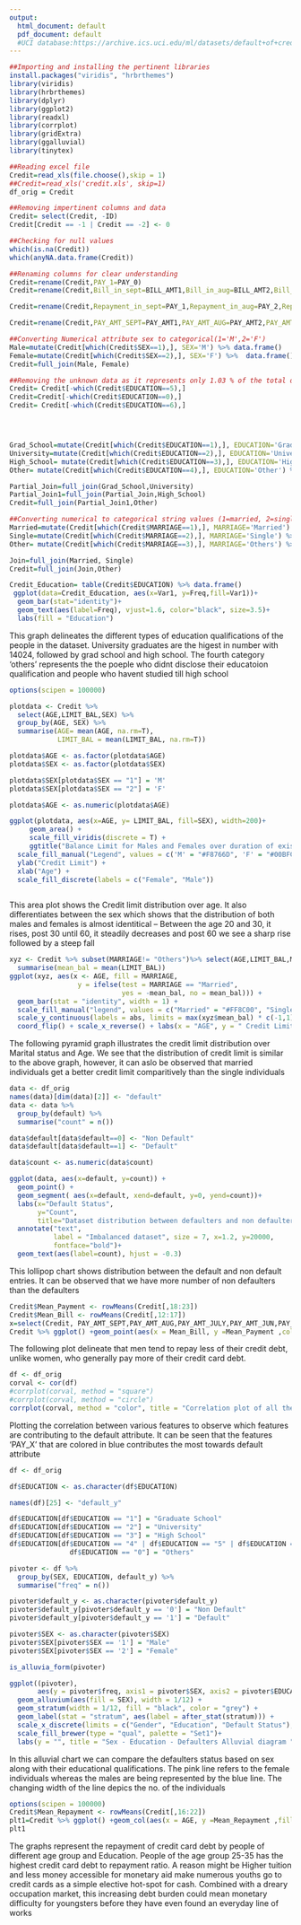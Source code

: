 ```yaml
---
output:
  html_document: default
  pdf_document: default
  #UCI database:https://archive.ics.uci.edu/ml/datasets/default+of+credit+card+clients
---
```


```r
##Importing and installing the pertinent libraries
install.packages("viridis", "hrbrthemes")
library(viridis)
library(hrbrthemes)
library(dplyr)
library(ggplot2)
library(readxl)
library(corrplot)
library(gridExtra)
library(ggalluvial)
library(tinytex)
```

```r
##Reading excel file
Credit=read_xls(file.choose(),skip = 1)
##Credit=read_xls('credit.xls', skip=1)
df_orig = Credit
```

```r
##Removing impertinent columns and data
Credit= select(Credit, -ID)
Credit[Credit == -1 | Credit == -2] <- 0

```


```r
##Checking for null values
which(is.na(Credit))
which(anyNA.data.frame(Credit))
```



```r
##Renaming columns for clear understanding
Credit=rename(Credit,PAY_1=PAY_0)
Credit=rename(Credit,Bill_in_sept=BILL_AMT1,Bill_in_aug=BILL_AMT2,Bill_in_july=BILL_AMT3,Bill_in_jun=BILL_AMT4,Bill_in_may=BILL_AMT5,Bill_in_apr=BILL_AMT6)

Credit=rename(Credit,Repayment_in_sept=PAY_1,Repayment_in_aug=PAY_2,Repayment_in_july=PAY_3,Repayment_in_jun=PAY_4,Repayment_in_may=PAY_5,Repayment_in_apr=PAY_6)

Credit=rename(Credit,PAY_AMT_SEPT=PAY_AMT1,PAY_AMT_AUG=PAY_AMT2,PAY_AMT_JULY=PAY_AMT3,PAY_AMT_JUN=PAY_AMT4,PAY_AMT_MAY=PAY_AMT5,PAY_AMT_APR=PAY_AMT6)
```





```r
##Converting Numerical attribute sex to categorical(1='M',2='F')
Male=mutate(Credit[which(Credit$SEX==1),], SEX='M') %>% data.frame()
Female=mutate(Credit[which(Credit$SEX==2),], SEX='F') %>%  data.frame()
Credit=full_join(Male, Female)
```


```r
##Removing the unknown data as it represents only 1.03 % of the total data and converting the numerical to string categorical data(1=graduate school, 2=university, 3=high school, 4=others, 5=unknown, 6=unknown)
Credit= Credit[-which(Credit$EDUCATION==5),]
Credit=Credit[-which(Credit$EDUCATION==0),]
Credit= Credit[-which(Credit$EDUCATION==6),]




Grad_School=mutate(Credit[which(Credit$EDUCATION==1),], EDUCATION='Grad School') %>% data.frame()
University=mutate(Credit[which(Credit$EDUCATION==2),], EDUCATION='University') %>% data.frame()
High_School= mutate(Credit[which(Credit$EDUCATION==3),], EDUCATION='High School') %>% data.frame()
Other= mutate(Credit[which(Credit$EDUCATION==4),], EDUCATION='Other') %>% data.frame()

Partial_Join=full_join(Grad_School,University)
Partial_Join1=full_join(Partial_Join,High_School)
Credit=full_join(Partial_Join1,Other)


```


```r

##Converting numerical to categorical string values (1=married, 2=single, 3=others)
Married=mutate(Credit[which(Credit$MARRIAGE==1),], MARRIAGE='Married') %>% data.frame()
Single=mutate(Credit[which(Credit$MARRIAGE==2),], MARRIAGE='Single') %>% data.frame()
Other= mutate(Credit[which(Credit$MARRIAGE==3),], MARRIAGE='Others') %>% data.frame()

Join=full_join(Married, Single)
Credit=full_join(Join,Other)
```


```r
Credit_Education= table(Credit$EDUCATION) %>% data.frame()
 ggplot(data=Credit_Education, aes(x=Var1, y=Freq,fill=Var1))+
  geom_bar(stat="identity")+
  geom_text(aes(label=Freq), vjust=1.6, color="black", size=3.5)+
  labs(fill = "Education")


```

This graph delineates the different types of education qualifications of the people in the dataset. University graduates are the higest in number with 14024, followed by grad school and high school. The fourth category 'others' represents  the the poeple who didnt disclose their educatoion qualification and people who havent studied till high school

```r

options(scipen = 100000)

plotdata <- Credit %>% 
  select(AGE,LIMIT_BAL,SEX) %>% 
  group_by(AGE, SEX) %>%
  summarise(AGE= mean(AGE, na.rm=T),
            LIMIT_BAL = mean(LIMIT_BAL, na.rm=T)) 

plotdata$AGE <- as.factor(plotdata$AGE)
plotdata$SEX <- as.factor(plotdata$SEX)

plotdata$SEX[plotdata$SEX == "1"] = 'M'
plotdata$SEX[plotdata$SEX == "2"] = 'F'

plotdata$AGE <- as.numeric(plotdata$AGE)

ggplot(plotdata, aes(x=AGE, y= LIMIT_BAL, fill=SEX), width=200)+  
     geom_area() +
     scale_fill_viridis(discrete = T) +
     ggtitle("Balance Limit for Males and Females over duration of existence") +
  scale_fill_manual("Legend", values = c('M' = "#F8766D", 'F' = "#00BFC4"))+
  ylab("Credit Limit") +
  xlab("Age") +
  scale_fill_discrete(labels = c("Female", "Male"))
 
```

This area plot shows the Credit limit distribution over age. It also differentiates between the sex which shows that the distribution of both males and females is almost identitical -- Between the age 20 and 30, it rises, post 30 until 60, it steadily decreases and post 60 we see a sharp rise followed by a steep fall

```r
xyz <- Credit %>% subset(MARRIAGE!= "Others")%>% select(AGE,LIMIT_BAL,MARRIAGE)%>%group_by(AGE, MARRIAGE) %>%
  summarise(mean_bal = mean(LIMIT_BAL))
ggplot(xyz, aes(x <- AGE, fill = MARRIAGE,
                 y = ifelse(test = MARRIAGE == "Married",
                            yes = -mean_bal, no = mean_bal))) + 
  geom_bar(stat = "identity", width = 1) +
  scale_fill_manual("legend", values = c("Married" = "#FF8C00", "Single" = "Blue"))+
  scale_y_continuous(labels = abs, limits = max(xyz$mean_bal) * c(-1,1)) +
  coord_flip() + scale_x_reverse() + labs(x = "AGE", y = " Credit Limit Balance")

```

The following pyramid graph illustrates the credit limit distribution over Marital status and Age. We see that the distribution of credit limit is similar to the above graph, however, it can aslo be observed that married individuals get a better credit limit comparitively than the single individuals

```r

data <- df_orig 
names(data)[dim(data)[2]] <- "default"
data <- data %>%
  group_by(default) %>%
  summarise("count" = n())

data$default[data$default==0] <- "Non Default"
data$default[data$default==1] <- "Default"

data$count <- as.numeric(data$count)

ggplot(data, aes(x=default, y=count)) +
  geom_point() + 
  geom_segment( aes(x=default, xend=default, y=0, yend=count))+
  labs(x="Default Status",
       y="Count",
       title="Dataset distribution between defaulters and non defaulters")+
  annotate("text", 
           label = "Imbalanced dataset", size = 7, x=1.2, y=20000,
           fontface="bold")+
  geom_text(aes(label=count), hjust = -0.3)

```

This lollipop chart shows distribution between the default and non default entries. It can be observed that we have more number of non defaulters than the defaulters


```r
Credit$Mean_Payment <- rowMeans(Credit[,18:23])
Credit$Mean_Bill <- rowMeans(Credit[,12:17])
x=select(Credit, PAY_AMT_SEPT,PAY_AMT_AUG,PAY_AMT_JULY,PAY_AMT_JUN,PAY_AMT_MAY,PAY_AMT_APR)
Credit %>% ggplot() +geom_point(aes(x = Mean_Bill, y =Mean_Payment ,colour = SEX))
```

The following plot delineate that men tend to repay less of their credit debt, unlike women, who generally pay more of their credit card debt.



```r
df <- df_orig
corval <- cor(df)
#corrplot(corval, method = "square")
#corrplot(corval, method = "circle")
corrplot(corval, method = "color", title = "Correlation plot of all the features",mar=c(0,0,1,0),label_size = 3, addCoef.col="black",order = "AOE", number.cex=0.5, number.font=.6,cex.var=0.7,cex.col=0.1,type='lower',tl.col="black", tl.srt=45,t1.cex=.4,pch.cex = 1)

```

Plotting the correlation between various features to observe which features are contributing to the default attribute. It can be seen that the features 'PAY_X' that are colored in blue contributes the most towards default attribute


```r


df <- df_orig

df$EDUCATION <- as.character(df$EDUCATION)

names(df)[25] <- "default_y"

df$EDUCATION[df$EDUCATION == "1"] = "Graduate School"
df$EDUCATION[df$EDUCATION == "2"] = "University"
df$EDUCATION[df$EDUCATION == "3"] = "High School"
df$EDUCATION[df$EDUCATION == "4" | df$EDUCATION == "5" | df$EDUCATION == "6" |
               df$EDUCATION == "0"] = "Others"

pivoter <- df %>%
  group_by(SEX, EDUCATION, default_y) %>%
  summarise("freq" = n())

pivoter$default_y <- as.character(pivoter$default_y)
pivoter$default_y[pivoter$default_y == '0'] = "Non Default"
pivoter$default_y[pivoter$default_y == '1'] = "Default"

pivoter$SEX <- as.character(pivoter$SEX)
pivoter$SEX[pivoter$SEX == '1'] = "Male"
pivoter$SEX[pivoter$SEX == '2'] = "Female"

is_alluvia_form(pivoter)

ggplot((pivoter),
       aes(y = pivoter$freq, axis1 = pivoter$SEX, axis2 = pivoter$EDUCATION, axis3 = pivoter$default_y))+
  geom_alluvium(aes(fill = SEX), width = 1/12) +
  geom_stratum(width = 1/12, fill = "black", color = "grey") + 
  geom_label(stat = "stratum", aes(label = after_stat(stratum))) +
  scale_x_discrete(limits = c("Gender", "Education", "Default Status"), expand = c(.05, .05))+
  scale_fill_brewer(type = "qual", palette = "Set1")+
  labs(y = "", title = "Sex - Education - Defaulters Alluvial diagram ")

```

In this alluvial chart we can compare the defaulters status based on sex along with their educational qualifications. The pink line refers to the female individuals whereas the males are being represented by the blue line. The changing width of the line depics the no. of the individuals


```r


options(scipen = 100000)
Credit$Mean_Repayment <- rowMeans(Credit[,16:22])
plt1=Credit %>% ggplot() +geom_col(aes(x = AGE, y =Mean_Repayment ,fill = EDUCATION))
plt1
```

The graphs represent the repayment of credit card debt by people of different age group and Education. People of the age group 25-35 has the highest credit card debt to repayment ratio. A reason might be Higher tuition and less money accessible for monetary aid make numerous youths go to credit cards as a simple elective hot-spot for cash. Combined with a dreary occupation market, this increasing debt burden could mean monetary difficulty for youngsters before they have even found an everyday line of works

